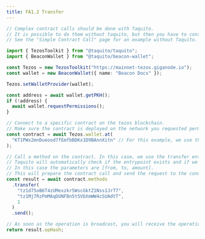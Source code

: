 ```yaml
---
title: FA1.2 Transfer
---
```



<RunnableCode>

<!-- embedme not-recommended.beacon.ts -->

```ts
// Complex contract calls should be done with Taquito.
// It is possible to do them without taquito, but then you have to construct the parameters yourself.
// See the "Simple Contract Call" page for an example without Taquito.
```

<!-- embedme fa1.2-transfer.taquito.ts -->

```ts
import { TezosToolkit } from "@taquito/taquito";
import { BeaconWallet } from "@taquito/beacon-wallet";

const Tezos = new TezosToolkit("https://mainnet-tezos.giganode.io");
const wallet = new BeaconWallet({ name: "Beacon Docs" });

Tezos.setWalletProvider(wallet);

const address = await wallet.getPKH();
if (!address) {
  await wallet.requestPermissions();
}

// Connect to a specific contract on the tezos blockchain.
// Make sure the contract is deployed on the network you requested permissions for.
const contract = await Tezos.wallet.at(
  "KT1PWx2mnDueood7fEmfbBDKx1D9BAnnXitn" // For this example, we use the TZBTC contract on mainnet.
);

// Call a method on the contract. In this case, we use the transfer entrypoint.
// Taquito will automatically check if the entrypoint exists and if we call it with the right parameters.
// In this case the parameters are [from, to, amount].
// This will prepare the contract call and send the request to the connected wallet.
const result = await contract.methods
  .transfer(
    "tz1d75oB6T4zUMexzkr5WscGktZ1Nss1JrT7",
    "tz1Mj7RzPmMAqDUNFBn5t5VbXmWW4cSUAdtT",
    1
  )
  .send();

// As soon as the operation is broadcast, you will receive the operation hash
return result.opHash;
```

</RunnableCode>
